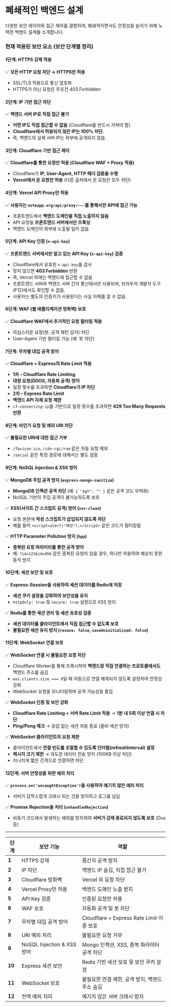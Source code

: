 
# 폐쇄적인 백엔드 설계

<p className="text-lg text-gray-600 mt-2">다양한 보안 레이어와 접근 제어를 결합하여, 폐쇄적이면서도 안정성을 높이기 위해 노력한 백엔드 설계를 소개합니다.</p>

### 현재 적용된 보안 요소 (보안 단계별 정리)

#### 1단계: HTTPS 강제 적용
✅ **모든 HTTP 요청 차단 → HTTPS만 허용**
- SSL/TLS 적용으로 통신 암호화
- HTTPS가 아닌 요청은 무조건 403 Forbidden

#### 2단계: IP 기반 접근 차단
✅ **백엔드 서버 IP로 직접 접근 불가**
- **어떤 IP도 직접 접근할 수 없음** (Cloudflare를 반드시 거쳐야 함).
- **Cloudflare에서 허용되지 않은 IP는 100% 차단.**
- 즉, 백엔드의 실제 서버 IP는 외부에 공개되지 않음.

#### 3단계: Cloudflare 기반 접근 제어
✅ **Cloudflare를 통한 요청만 허용 (Cloudflare WAF + Proxy 적용)**
- Cloudflare가 **IP, User-Agent, HTTP 헤더 검증을 수행**
- **Vercel에서 온 요청만 허용** (다른 출처에서 온 요청은 모두 차단)

#### 4단계: Vercel API Proxy만 허용
✅ **사용자는 `noteapp.org/api/proxy/~~~`를 통해서만 API에 접근 가능**
- 프론트엔드에서 **백엔드 도메인을 직접 노출하지 않음**
- API 요청을 **프론트엔드 서버에서만 프록싱**
- 백엔드 도메인이 외부에 노출될 일이 없음

#### 5단계: API Key 인증 (`x-api-key`)
✅ **프론트엔드 서버에서만 알고 있는 API Key (`x-api-key`) 검증**
- Cloudflare에서 유효한 `x-api-key`를 검사
- 맞지 않으면 **403 Forbidden** 반환
- 즉, Vercel 외에는 백엔드에 접근할 수 없음
- 프론트엔드 서버와 백엔드 서버 간의 통신에서만 사용되며, 브라우저 개발자 도구(F12)에서도 확인할 수 없음.
- 사용자는 별도의 인증키가 사용된다는 사실 자체를 알 수 없음.

#### 6단계: WAF (웹 애플리케이션 방화벽) 보호
✅ **Cloudflare WAF에서 추가적인 요청 필터링 적용**
- 의심스러운 요청(봇, 공격 패턴 감지) 차단
- User-Agent 기반 필터링 가능 (예: 봇 차단)

#### 7단계: 무차별 대입 공격 방어
✅ **Cloudflare + Express의 Rate Limit 적용**
- **1차 – Cloudflare Rate Limiting**
- **대량 요청(DDOS, 자동화 공격) 방어**
- 일정 횟수를 초과하면 **Cloudflare가 IP 차단**
- **2차 – Express Rate Limit**
- **백엔드 API 자체 요청 제한**
- `cf-connecting-ip`를 기반으로 일정 횟수를 초과하면 **429 Too Many Requests 반환**

#### 8단계: 비인가 요청 및 예외 URI 차단
✅ **불필요한 URI에 대한 접근 거부**
- `/favicon.ico`, `/cdn-cgi/rum` 같은 자동 요청 제외
- `/social` 같은 특정 경로에 대해서는 별도 검증

#### 9단계: NoSQL Injection & XSS 방어
✅ **MongoDB 주입 공격 방지 (`express-mongo-sanitize`)**
- **MongoDB 인젝션 공격 차단** (예: `{ "$gt": "" }` 같은 공격 코드 무력화)
- NoSQL 기반의 주입 공격이 불가능하도록 보호

✅ **XSS(사이트 간 스크립트 공격) 방어 (`xss-clean`)**
- 요청 본문에 **악성 스크립트가 삽입되지 않도록 차단**
- 예를 들어 `<script>alert("해킹");</script>` 같은 코드가 필터링됨

✅ **HTTP Parameter Pollution 방지 (`hpp`)**
- **중복된 요청 파라미터를 통한 공격 방어**
- 예: `?id=123&id=456` 같은 중복된 요청이 있을 경우, 하나만 허용하여 예상치 못한 동작 방지

#### 10단계: 세션 보안 및 보호
✅ **Express-Session을 사용하여 세션 데이터를 Redis에 저장**
- **세션 쿠키 설정을 강화하여 보안성을 유지**
- `httpOnly: true` 및 `secure: true` 설정으로 XSS 방지

✅ **Redis를 통한 세션 관리 및 세션 유효성 검증**
- **세션 데이터를 클라이언트에서 직접 접근할 수 없도록 보호**
- **불필요한 세션 유지 방지 (`resave: false`, `saveUninitialized: false`)**

#### 11단계: WebSocket 연결 보호
✅ **WebSocket 연결 시 불필요한 요청 차단**
- Cloudflare Worker를 통해 프록시하여 **백엔드랑 직접 연결하는 프로토콜에서도** 백엔드 주소를 숨김
- `wss.clients.size === 0`일 때 자동으로 연결 해제되지 않도록 설정하여 안정성 강화
- WebSocket 요청을 모니터링하며 공격 가능성을 줄임

✅ **WebSocket 인증 및 보안 강화**
- **Cloudflare Rate Limiting + 서버 Rate Limit 적용** → **1분 내 5회 이상 연결 시 차단**
- **Ping/Pong 체크** → 응답 없는 세션 자동 종료 (좀비 세션 방지)

✅ **WebSocket 클라이언트의 요청 제한**
- 클라이언트에서 **연결 빈도를 조절할 수 있도록 인터벌(refreshInterval) 설정**
- **메시지 크기 제한** → 과도한 데이터 전송 방지 (100KB 이상 차단)
- 지나치게 짧은 간격으로 연결하면 차단

#### 12단계: 서버 안정성을 위한 예외 처리
✅ **`process.on('uncaughtException')`을 사용하여 예기치 않은 에러 처리**
- 서버가 갑작스럽게 크래시 되는 것을 방지하고 로그를 남김

✅ **Promise Rejection을 처리 (`unhandledRejection`)**
- 비동기 코드에서 발생하는 예외를 방지하여 **서버가 강제 종료되지 않도록 보호** (Dos 등)


---

| 단계 | 보안 기능 | 역할 |
|------|------------|--------------------------------|
| **1** | HTTPS 강제 | 중간자 공격 방지 |
| **2** | IP 차단 | 백엔드 IP 숨김, 직접 접근 불가 |
| **3** | Cloudflare 방화벽 | Vercel 외 요청 차단 |
| **4** | Vercel Proxy만 허용 | 백엔드 도메인 노출 방지 |
| **5** | API Key 검증 | 인증된 요청만 허용 |
| **6** | WAF 보호 | 자동화 공격 및 봇 차단 |
| **7** | 무차별 대입 공격 방어 | Cloudflare + Express Rate Limit 이중 보호 |
| **8** | URI 예외 처리 | 불필요한 요청 거부 |
| **9** | NoSQL Injection & XSS 방어 | Mongo 인젝션, XSS, 중복 파라미터 공격 차단 |
| **10** | Express 세션 보안 | Redis 기반 세션 보호 및 보안 쿠키 설정 |
| **11** | WebSocket 보호 | 불필요한 연결 제한, 공격 방지, 백엔드 주소 숨김|
| **12** | 전역 예외 처리 | 예기치 않은 서버 크래시 방지 |


<DocsImage src={dimg.security.closedbackend.iprules}/>
<DocsImage src={dimg.security.closedbackend.iptable}/>
<DocsImage src={dimg.security.closedbackend.wafinfo}/>
<DocsImage src={dimg.security.closedbackend.wafblur}/>
<DocsImage src={dimg.security.closedbackend.apikey}/>
<DocsImage src={dimg.security.closedbackend.notblock}/>
<DocsImage src={dimg.security.closedbackend.block}/>
<DocsImage src={dimg.security.closedbackend.websocketproxy}/>
